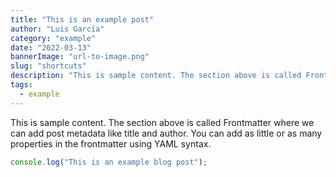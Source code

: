 ```yaml
---
title: "This is an example post"
author: "Luis García"
category: "example"
date: "2022-03-13"
bannerImage: "url-to-image.png"
slug: "shortcuts"
description: "This is sample content. The section above is called Frontmatter where we can add post metadata like title and author."
tags:
  - example
---
```


This is sample content. The section above is called Frontmatter where we can add post metadata like title and author. You can add as little or as many properties in the frontmatter using YAML syntax.

```js
console.log("This is an example blog post");
```
